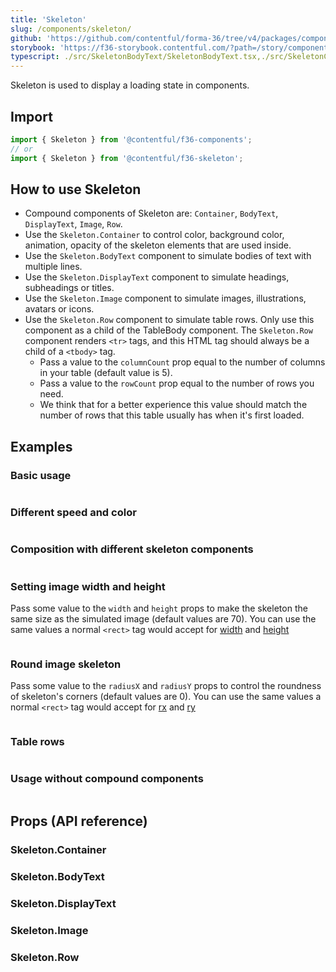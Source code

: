 ```yaml
---
title: 'Skeleton'
slug: /components/skeleton/
github: 'https://github.com/contentful/forma-36/tree/v4/packages/components/skeleton'
storybook: 'https://f36-storybook.contentful.com/?path=/story/components-skeleton--basic'
typescript: ./src/SkeletonBodyText/SkeletonBodyText.tsx,./src/SkeletonContainer/SkeletonContainer.tsx,./src/SkeletonDisplayText/SkeletonDisplayText.tsx,./src/SkeletonImage/SkeletonImage.tsx,./src/SkeletonRow/SkeletonRow.tsx
---
```


Skeleton is used to display a loading state in components.

## Import

```jsx static=true
import { Skeleton } from '@contentful/f36-components';
// or
import { Skeleton } from '@contentful/f36-skeleton';
```

## How to use Skeleton

- Compound components of Skeleton are: `Container`, `BodyText`, `DisplayText`, `Image`, `Row`.
- Use the `Skeleton.Container` to control color, background color, animation, opacity of the skeleton elements that are used inside.
- Use the `Skeleton.BodyText` component to simulate bodies of text with multiple lines.
- Use the `Skeleton.DisplayText` component to simulate headings, subheadings or titles.
- Use the `Skeleton.Image` component to simulate images, illustrations, avatars or icons.
- Use the `Skeleton.Row` component to simulate table rows. Only use this component as a child of the TableBody component. The `Skeleton.Row` component renders `<tr>` tags, and this HTML tag should always be a child of a `<tbody>` tag.
  - Pass a value to the `columnCount` prop equal to the number of columns in your table (default value is 5).
  - Pass a value to the `rowCount` prop equal to the number of rows you need.
  - We think that for a better experience this value should match the number of rows that this table usually has when it's first loaded.

## Examples

### Basic usage

```jsx file=examples/SkeletonContainerBasicExample.tsx

```

### Different speed and color

```jsx file=examples/SkeletonContainerDifferentSpeedExample.tsx

```

### Composition with different skeleton components

```jsx file=examples/SkeletonDisplayTextCompositionExample.tsx

```

### Setting image width and height

Pass some value to the `width` and `height` props to make the skeleton the same size as the simulated image (default values are 70).
You can use the same values a normal `<rect>` tag would accept for [width](https://developer.mozilla.org/en-US/docs/Web/SVG/Attribute/width#rect)
and [height](https://developer.mozilla.org/en-US/docs/Web/SVG/Attribute/height#rect)

```jsx file=examples/SkeletonImageDimensionsExample.tsx

```

### Round image skeleton

Pass some value to the `radiusX` and `radiusY` props to control the roundness of skeleton's corners (default values are 0).
You can use the same values a normal `<rect>` tag would accept for [rx](https://developer.mozilla.org/en-US/docs/Web/SVG/Attribute/rx#rect)
and [ry](https://developer.mozilla.org/en-US/docs/Web/SVG/Attribute/ry#rect)

```jsx file=examples/SkeletonImageRoundExample.tsx

```

### Table rows

```jsx file=examples/SkeletonRowBasicExample.tsx

```

### Usage without compound components

```jsx file=examples/SkeletonNonCompoundExample.tsx

```

## Props (API reference)

### Skeleton.Container

<PropsTable of="SkeletonContainer" />

### Skeleton.BodyText

<PropsTable of="SkeletonBodyText" />

### Skeleton.DisplayText

<PropsTable of="SkeletonDisplayText" />

### Skeleton.Image

<PropsTable of="SkeletonImage" />

### Skeleton.Row

<PropsTable of="SkeletonRow" />
